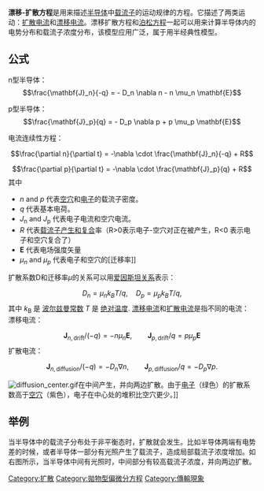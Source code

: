 {{unreferenced|time=2016-06-02T20:29:22+00:00}}
'''漂移-扩散方程'''是用来描述[[半导体|半导体]]中[[载流子|载流子]]的运动规律的方程。它描述了两类运动：[[扩散电流|扩散电流]]和[[漂移电流|漂移电流]]。漂移扩散方程和[[泊松方程|泊松方程]]一起可以用来计算半导体内的电势分布和载流子浓度分布，该模型应用广泛，属于用半经典性模型。
==公式==
n型半导体：:<math>\frac{\mathbf{J}_n}{-q} = - D_n \nabla n - n \mu_n \mathbf{E} </math>

p型半导体：:<math>\frac{\mathbf{J}_p}{q} = - D_p \nabla p + p \mu_p \mathbf{E} </math>

电流连续性方程：
:<math>\frac{\partial n}{\partial t} = -\nabla \cdot \frac{\mathbf{J}_n}{-q} + R</math>
:<math>\frac{\partial p}{\partial t} = -\nabla \cdot \frac{\mathbf{J}_p}{q} + R</math>
其中
*''n'' and ''p'' 代表[[空穴|空穴]]和[[电子|电子]]的载流子密度。
*''q'' 代表基本电荷。
*''J''<sub>n</sub> and ''J''<sub>p</sub> 代表电子电流和空穴电流。
*''R'' 代表[[载流子产生和复合|载流子产生和复合]]率（R>0表示电子-空穴对正在被产生，R<0 表示电子和空穴复合了）
*'''E''' 代表电场强度矢量
*<math>\mu_n</math> and <math>\mu_p</math> 代表电子和空穴的[迁移率]]
扩散系数D和迁移率<math>\mu</math>的关系可以用[[爱因斯坦关系|爱因斯坦关系]]表示：

:<math>D_n = \mu_n k_B T/q, \quad D_p = \mu_p k_B T/q,</math>
其中 ''k''<sub>B</sub> 是 [[波尔兹曼常数|波尔兹曼常数]] ''T'' 是 [[绝对温度|绝对温度]].
[[漂移电流|漂移电流]]和[[扩散电流|扩散电流]]是指不同的电流：
漂移电流：
:<math>\mathbf{J}_{n,\text{drift}}/(-q) = - n \mu_n \mathbf{E}, \qquad \mathbf{J}_{p,\text{drift}}/q = p \mu_p \mathbf{E} </math>
扩散电流：
:<math>\mathbf{J}_{n,\text{diffusion}}/(-q) = - D_n \nabla n, \qquad \mathbf{J}_{p,\text{diffusion}}/q = - D_p \nabla p.</math>

[[File:diffusion_center.gif|thumb]]在中间产生，并向两边扩散。由于[[电子|电子]]（绿色）的扩散系数高于[[空穴|空穴]]（紫色），电子在中心处的堆积比空穴更少。]]

==举例==
当半导体中的载流子分布处于非平衡态时，扩散就会发生。比如半导体两端有电势差的时候，或者半导体一部分有光照产生了载流子，造成局部载流子浓度增加。如右图所示，当半导体中间有光照时，中间部分有较高载流子浓度，并向两边扩散。

[[Category:扩散|Category:扩散]]
[[Category:拋物型偏微分方程|Category:拋物型偏微分方程]]
[[Category:傳輸現象|Category:傳輸現象]]
